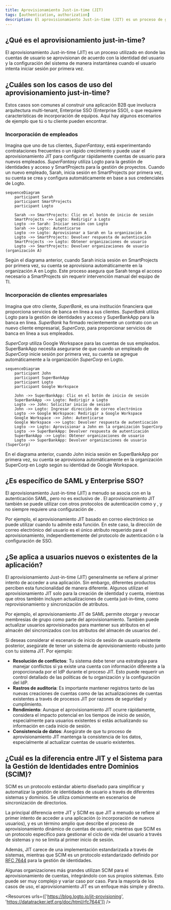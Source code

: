```yaml
---
title: Aprovisionamiento Just-in-time (JIT)
tags: [authentication, authorization]
description: El aprovisionamiento Just-in-time (JIT) es un proceso de gestión de identidades y acceso (IAM) donde las cuentas de usuario se aprovisionan dinámicamente cuando un usuario inicia sesión por primera vez.
---
```


## ¿Qué es el aprovisionamiento just-in-time?

El aprovisionamiento Just-in-time (JIT) es un proceso utilizado en <Ref slug="iam" /> donde las cuentas de usuario se aprovisionan de acuerdo con la identidad del usuario y la configuración del sistema de manera instantánea cuando el usuario intenta iniciar sesión por primera vez.

## ¿Cuáles son los casos de uso del aprovisionamiento just-in-time?

Estos casos son comunes al construir una aplicación B2B que involucra arquitectura multi-tenant, Enterprise SSO (Enterprise SSO), o que requiere características de incorporación de equipos. Aquí hay algunos escenarios de ejemplo que tú o tu cliente pueden encontrar.

### Incorporación de empleados

Imagina que uno de tus clientes, *SuperFantasy*, está experimentando contrataciones frecuentes o un rápido crecimiento y puede usar el aprovisionamiento JIT para configurar rápidamente cuentas de usuario para nuevos empleados. *SuperFantasy* utiliza Logto para la gestión de identidades y acceso y SmartProjects para la gestión de proyectos. Cuando un nuevo empleado, Sarah, inicia sesión en SmartProjects por primera vez, su cuenta se crea y configura automáticamente en base a sus credenciales de Logto.

```mermaid
sequenceDiagram
    participant Sarah
    participant SmartProjects
    participant Logto

    Sarah ->> SmartProjects: Clic en el botón de inicio de sesión
    SmartProjects ->> Logto: Redirigir a Logto
    Logto ->> Sarah: Iniciar sesión con Logto
    Sarah ->> Logto: Autenticarse
    Logto ->> Logto: Aprovisionar a Sarah en la organización A
    Logto ->> SmartProjects: Devolver respuesta de autenticación
    SmartProjects ->> Logto: Obtener organizaciones de usuario
    Logto ->> SmartProjects: Devolver organizaciones de usuario (organización A)
```

Según el diagrama anterior, cuando Sarah inicia sesión en SmartProjects por primera vez, su cuenta se aprovisiona automáticamente en la organización A en Logto. Este proceso asegura que Sarah tenga el acceso necesario a SmartProjects sin requerir intervención manual del equipo de TI.

### Incorporación de clientes empresariales

Imagina que otro cliente, *SuperBank*, es una institución financiera que proporciona servicios de banca en línea a sus clientes. *SuperBank* utiliza Logto para la gestión de identidades y acceso y SuperBankApp para la banca en línea. *SuperBank* ha firmado recientemente un contrato con un nuevo cliente empresarial, *SuperCorp*, para proporcionar servicios de banca en línea a sus empleados.

*SuperCorp* utiliza Google Workspace para las cuentas de sus empleados. SuperBankApp necesita asegurarse de que cuando un empleado de *SuperCorp* inicie sesión por primera vez, su cuenta se agregue automáticamente a la organización *SuperCorp* en Logto.

```mermaid
sequenceDiagram
    participant John
    participant SuperBankApp
    participant Logto
    participant Google Workspace

    John ->> SuperBankApp: Clic en el botón de inicio de sesión
    SuperBankApp ->> Logto: Redirigir a Logto
    Logto ->> John: Solicitar inicio de sesión
    John ->> Logto: Ingresar dirección de correo electrónico
    Logto ->> Google Workspace: Redirigir a Google Workspace
    Google Workspace ->> John: Autenticarse
    Google Workspace ->> Logto: Devolver respuesta de autenticación
    Logto ->> Logto: Aprovisionar a John en la organización SuperCorp
    Logto ->> SuperBankApp: Devolver respuesta de autenticación
    SuperBankApp ->> Logto: Obtener organizaciones de usuario
    Logto ->> SuperBankApp: Devolver organizaciones de usuario (SuperCorp)
```

En el diagrama anterior, cuando John inicia sesión en SuperBankApp por primera vez, su cuenta se aprovisiona automáticamente en la organización SuperCorp en Logto según su identidad de Google Workspace.

## ¿Es específico de SAML y Enterprise SSO?

El aprovisionamiento Just-in-time (JIT) a menudo se asocia con <Ref slug="enterprise-sso" /> en la autenticación SAML, pero no es exclusivo de <Ref slug="saml" />. El aprovisionamiento JIT también se puede utilizar con otros protocolos de autenticación como <Ref slug="oauth-2.0" /> y <Ref slug="openid-connect" />, y no siempre requiere una configuración de <Ref slug="enterprise-sso" />.

Por ejemplo, el aprovisionamiento JIT basado en correo electrónico se puede utilizar cuando tu <Ref slug="identity-provider" /> admite esta función. En este caso, la dirección de correo electrónico del usuario es el único atributo requerido para el aprovisionamiento, independientemente del protocolo de autenticación o la configuración de SSO.

## ¿Se aplica a usuarios nuevos o existentes de la aplicación?

El aprovisionamiento Just-in-time (JIT) generalmente se refiere al primer intento de acceder a una aplicación. Sin embargo, diferentes productos perciben esta funcionalidad de manera diferente. Algunos utilizan el aprovisionamiento JIT solo para la creación de identidad y cuenta, mientras que otros también incluyen actualizaciones de cuenta just-in-time, como reprovisionamiento y sincronización de atributos.

Por ejemplo, el aprovisionamiento JIT de SAML permite otorgar y revocar membresías de grupo como parte del aprovisionamiento. También puede actualizar usuarios aprovisionados para mantener sus atributos en el almacén del <Ref slug="service-provider" /> sincronizados con los atributos del almacén de usuarios del <Ref slug="identity-provider" />.

Si deseas considerar el escenario de inicio de sesión de usuario existente posterior, asegúrate de tener un sistema de aprovisionamiento robusto junto con tu sistema JIT. Por ejemplo:

- **Resolución de conflictos**: Tu sistema debe tener una estrategia para manejar conflictos si ya existe una cuenta con información diferente a la proporcionada por el IdP durante el proceso JIT. Esto puede requerir un control detallado de las políticas de tu organización y la configuración del IdP.
- **Rastros de auditoría**: Es importante mantener registros tanto de las nuevas creaciones de cuentas como de las actualizaciones de cuentas existentes a través de procesos JIT por razones de seguridad y cumplimiento.
- **Rendimiento**: Aunque el aprovisionamiento JIT ocurre rápidamente, considera el impacto potencial en los tiempos de inicio de sesión, especialmente para usuarios existentes si estás actualizando su información en cada inicio de sesión.
- **Consistencia de datos**: Asegúrate de que tu proceso de aprovisionamiento JIT mantenga la consistencia de los datos, especialmente al actualizar cuentas de usuario existentes.

## ¿Cuál es la diferencia entre JIT y el Sistema para la Gestión de Identidades entre Dominios (SCIM)?

SCIM es un protocolo estándar abierto diseñado para simplificar y automatizar la gestión de identidades de usuario a través de diferentes sistemas y dominios. Se utiliza comúnmente en escenarios de sincronización de directorios.

La principal diferencia entre JIT y SCIM es que JIT a menudo se refiere al primer intento de acceder a una aplicación (o incorporación de nuevos usuarios), y es un término amplio que describe el proceso de aprovisionamiento dinámico de cuentas de usuario; mientras que SCIM es un protocolo específico para gestionar el ciclo de vida del usuario a través de sistemas y no se limita al primer inicio de sesión.

Además, JIT carece de una implementación estandarizada a través de sistemas, mientras que SCIM es un protocolo estandarizado definido por [RFC 7644](https://datatracker.ietf.org/doc/html/rfc7644) para la gestión de identidades.

Algunas organizaciones más grandes utilizan SCIM para el aprovisionamiento de cuentas, integrándolo con sus propios sistemas. Esto puede ser muy complejo y variar caso por caso. Para la mayoría de los casos de uso, el aprovisionamiento JIT es un enfoque más simple y directo.

<Resources urls={['https://blog.logto.io/jit-provisioning', 'https://datatracker.ietf.org/doc/html/rfc7644']} />